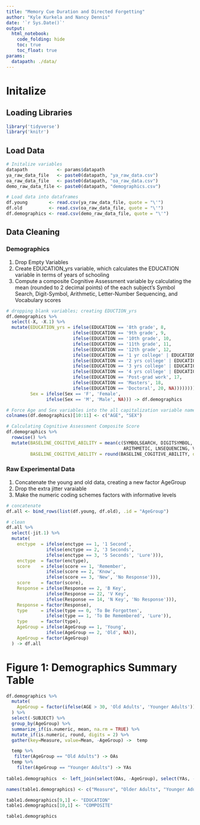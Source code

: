 ```yaml
---
title: "Memory Cue Duration and Directed Forgetting"
author: "Kyle Kurkela and Nancy Dennis"
date: '`r Sys.Date()`'
output: 
  html_notebook:
    code_folding: hide  
    toc: true
    toc_float: true
params:
  datapath: ./data/
---
```


# Initalize

## Loading Libraries

```r
library('tidyverse')
library('knitr')
```

## Load Data

```r
# Initalize variables
datapath           <- params$datapath
ya_raw_data_file   <- paste0(datapath, "ya_raw_data.csv")
oa_raw_data_file   <- paste0(datapath, "oa_raw_data.csv")
demo_raw_data_file <- paste0(datapath, "demographics.csv")

# Load data into dataframes
df.young        <- read.csv(ya_raw_data_file, quote = "\'")
df.old          <- read.csv(oa_raw_data_file, quote = "\'")
df.demographics <- read.csv(demo_raw_data_file, quote = "\'")
```

## Data Cleaning

### Demographics

1. Drop Empty Variables  
2. Create EDUCATION_yrs variable, which calculates the EDUCATION variable in terms of years of schooling  
3. Compute a composite Cognitive Assessment variable by calculating the mean (rounded to 2 decimal points) of the each subject's Symbol Search, Digit-Symbol, Arithmetic, Letter-Number Sequencing, and Vocabulary scores 

```r
# dropping blank variables; creating EDUCTION_yrs
df.demographics %>%
  select(-X, -X.1) %>%
  mutate(EDUCATION_yrs = ifelse(EDUCATION == '8th grade', 8,
                         ifelse(EDUCATION == '9th grade', 9, 
                         ifelse(EDUCATION == '10th grade', 10,
                         ifelse(EDUCATION == '11th grade', 11,
                         ifelse(EDUCATION == '12th grade', 12,
                         ifelse(EDUCATION == '1 yr college' | EDUCATION == '1 Year college' | EDUCATION == '1 year college', 13,
                         ifelse(EDUCATION == '2 yrs college' | EDUCATION == '2 Years college' | EDUCATION == '2 years college', 14,
                         ifelse(EDUCATION == '3 yrs college' | EDUCATION == '3 Years college' | EDUCATION == '3 years college', 15,
                         ifelse(EDUCATION == '4 yrs college' | EDUCATION == '4 Years college' | EDUCATION == '4 years college', 16,
                         ifelse(EDUCATION == 'Post-grad work', 17,
                         ifelse(EDUCATION == 'Masters', 18,
                         ifelse(EDUCATION == 'Doctoral', 20, NA)))))))))))),
         Sex = ifelse(Sex == 'F', 'Female', 
               ifelse(Sex == 'M', 'Male', NA))) -> df.demographics 

# Force Age and Sex variables into the all capitalization variable name convention
colnames(df.demographics)[10:11] <- c("AGE", "SEX")

# Calculating Cognitive Assessment Composite Score
df.demographics %>%
  rowwise() %>%
  mutate(BASELINE_COGITIVE_ABILITY = mean(c(SYMBOLSEARCH, DIGITSYMBOL, DIGITSPAN, 
                                            ARITHMETIC, LNSEQUENCING, VOCAB), na.rm = TRUE),
         BASELINE_COGITIVE_ABILITY = round(BASELINE_COGITIVE_ABILITY, digits = 2)) -> df.demographics
```

### Raw Experimental Data

1. Concatenate the young and old data, creating a new factor AgeGroup  
2. Drop the extra jitter varaiable  
3. Make the numeric coding schemes factors with informative levels  

```r
# concatenate
df.all <- bind_rows(list(df.young, df.old), .id = "AgeGroup")

# clean
df.all %>%
  select(-jit.1) %>%
  mutate(
    enctype  = ifelse(enctype == 1, '1 Second',
               ifelse(enctype == 2, '3 Seconds', 
               ifelse(enctype == 3, '5 Seconds', 'Lure'))),
    enctype  = factor(enctype),
    score    = ifelse(score == 1, 'Remember',
               ifelse(score == 2, 'Know',
               ifelse(score == 3, 'New', 'No Response'))),
    score    = factor(score),
    Response = ifelse(Response == 2, 'B Key',
               ifelse(Response == 22, 'V Key',
               ifelse(Response == 14, 'N Key', 'No Response'))),
    Response = factor(Response),
    type     = ifelse(type == 0, 'To Be Forgotten', 
               ifelse(type == 1, 'To Be Remembered', 'Lure')),
    type     = factor(type),
    AgeGroup = ifelse(AgeGroup == 1, 'Young', 
               ifelse(AgeGroup == 2, 'Old', NA)),
    AgeGroup = factor(AgeGroup)
  ) -> df.all
```

# Figure 1: Demographics Summary Table

```r

df.demographics %>%
  mutate(
    AgeGroup = factor(ifelse(AGE > 30, 'Old Adults', 'Younger Adults'))
  ) %>%
  select(-SUBJECT) %>%
  group_by(AgeGroup) %>%
  summarize_if(is.numeric, mean, na.rm = TRUE) %>%
  mutate_if(is.numeric, round, digits = 2) %>%
  gather(key=Measure, value=Mean, -AgeGroup) ->  temp

  temp %>%
   filter(AgeGroup == "Old Adults") -> OAs
  temp %>%
    filter(AgeGroup == "Younger Adults") -> YAs
  
table1.demographics  <- left_join(select(OAs, -AgeGroup), select(YAs, -AgeGroup), by = c("Measure"), suffix = c("_OA", "_YA"), "-AgeGroup")

names(table1.demographics) <- c("Measure", "Older Adults", "Younger Adults")

table1.demographics[9,1] <- "EDUCATION"
table1.demographics[10,1] <- "COMPOSITE"

table1.demographics

```

```r

```


